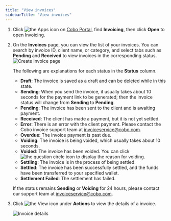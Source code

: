 ```yaml
---
title: "View invoices"
sidebarTitle: "View invoices"
---
```

1. Click <img src="/en/images/common/icon_apps.svg" className="icon" alt="the Apps icon"/> on [Cobo Portal](https://portal.cobo.com/login), find **Invoicing**, then click **Open** to open Invoicing.

2. On the **Invoices** page, you can view the list of your invoices. You can search by invoice ID, client name, or category, and select tabs such as **Pending** and **Received** to view invoices in the corresponding status.
    <img src="/en/images/portal-apps/invoicing/view_invoices.png" className="screenshot_full_screen" alt="Create Invoice page"/>
    
    The following are explanations for each status in the **Status** column.

    - **Draft**: The invoice is saved as a draft and can be deleted while in this state.
    - **Sending**: When you send the invoice, it usually takes about 10 seconds for the payment link to be generated; then the invoice status will change from **Sending** to **Pending**.
    - **Pending**: The invoice has been sent to the client and is awaiting payment.
    - **Received**: The client has made a payment, but it is not yet settled.
    - **Error**: There is an error with the client payment. Please contact the Cobo invoice support team at [invoiceservice@cobo.com](mailto:invoiceservice@cobo.com).
    - **Overdue**: The invoice payment is past due.
    - **Voiding**: The invoice is being voided, which usually takes about 10 seconds.
    - **Voided**: The invoice has been voided. You can click <img src="/en/images/common/icon_question_circle.svg" className="icon" alt="the question circle icon"/> to display the reason for voiding.
    - **Settling**: The invoice is in the process of being settled.
    - **Settled**: The invoice has been successfully settled, and the funds have been transferred to your specified wallet.
    - **Settlement Failed**: The settlement has failed.

    <Note>If the status remains **Sending** or **Voiding** for 24 hours, please contact our support team at [invoiceservice@cobo.com](mailto:invoiceservice@cobo.com).</Note>

3. Click <img src="/en/images/common/icon_view.svg" className="icon" alt="the View icon"/> under **Actions** to view the details of a invoice. 

    <img src="/en/images/portal-apps/invoicing/invoice_details.png" className="screenshot_full_screen" alt="Invoice details"/>